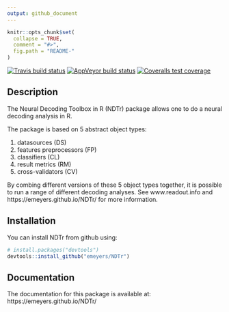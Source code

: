 ```yaml
---
output: github_document
---
```


<!-- README.md is generated from README.Rmd. Please edit that file -->

```r
knitr::opts_chunk$set(
  collapse = TRUE,
  comment = "#>",
  fig.path = "README-"
)
```

<!-- badges: start -->
[![Travis build status](https://travis-ci.com/emeyers/NDTr.svg?branch=master)](https://travis-ci.com/emeyers/NDTr)
[![AppVeyor build status](https://ci.appveyor.com/api/projects/status/github/emeyers/NDTr?branch=master&svg=true)](https://ci.appveyor.com/project/emeyers/NDTr)
[![Coveralls test coverage](https://coveralls.io/repos/github/emeyers/NDTr/badge.svg)](https://coveralls.io/r/emeyers/NDTr?branch=master)
<!-- badges: end -->
  
<p>


## Description

The Neural Decoding Toolbox in R (NDTr) package allows one to do a neural
decoding analysis in R.

The package is based on 5 abstract object types: 

1. datasources (DS)
2. features preprocessors (FP)
3. classifiers (CL)
4. result metrics (RM) 
5. cross-validators (CV)


By combing different versions of these 5 object types together, it is
possible to run a range of different decoding analyses. See
www.readout.info and https://emeyers.github.io/NDTr/ for more information.


## Installation

You can install NDTr from github using:

```r
# install.packages("devtools")
devtools::install_github("emeyers/NDTr")
```


## Documentation

The documentation for this package is available at: https://emeyers.github.io/NDTr/


